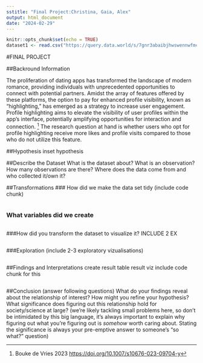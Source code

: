 ---
sstitle: "Final Project:Christina, Gaia, Alex"
output: html_document
date: "2024-02-29"
---

```{r setup, include=FALSE}
knitr::opts_chunk$set(echo = TRUE)
dataset1 <- read.csv("https://query.data.world/s/7gnr3abaibjhwswennwfmct3pwbcre?dws=00000", header=TRUE, stringsAsFactors=FALSE);
```
#FINAL PROJECT

##Backround Information 

The proliferation of dating apps has transformed the landscape of modern romance, providing individuals with unprecedented opportunities to connect with potential partners. Amidst the array of features offered by these platforms, the option to pay for enhanced profile visibility, known as "highlighting," has emerged as a strategy to increase user engagement. Profile highlighting aims to elevate the visibility of user profiles within the app's interface, potentially amplifying opportunities for interaction and connection. ^[Bouke de Vries 2023 <https://doi.org/10.1007/s10676-023-09704-y>] The research question at hand is whether users who opt for profile highlighting receive more likes and profile visits compared to those who do not utilize this feature.

##Hypothesis
inset hypothesis

##Describe the Dataset
What is the dataset about? 
What is an observation? How many observations are there?
Where does the data come from and who collected it/own it? 

##Transformations
### How did we make the data set tidy (include code chunk)
```{r}

```

### What variables did we create
```{r}

```

###How did you transform the dataset to visualize it? INCLUDE 2 EX
```{r}

```

###Exploration (include 2-3 exploratory vizualisations)
```{r}

```

##Findings and Interpretations
create result table
result viz include code chunk for this
```{r}

```

##Conclusion (answer following questions)
What do your findings reveal about the relationship of interest?
How might you refine your hypothesis?
What significance does figuring out this relationship hold for society/science at large? (we’re likely tackling small problems here, so don’t be intimidated by this big language, it’s always important to explain why figuring out what you’re figuring out is *somehow* worth caring about. Stating the significance is always your pre-emptive answer to someone’s “so what?” question)


